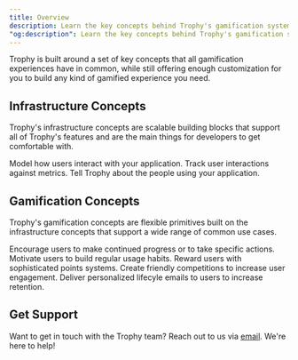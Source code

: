 ```yaml
---
title: Overview
description: Learn the key concepts behind Trophy's gamification system.
"og:description": Learn the key concepts behind Trophy's gamification system including Metrics, Events, Achievements and Streaks.
---
```


Trophy is built around a set of key concepts that all gamification experiences have in common, while still offering enough customization for you to build any kind of gamified experience you need.

## Infrastructure Concepts

Trophy's infrastructure concepts are scalable building blocks that support all of Trophy's features and are the main things for developers to get comfortable with.

<CardGroup>
  <Card title="Metrics" icon="box" href="/platform/metrics">
    Model how users interact with your application.
  </Card>
  <Card title="Events" icon="radio-tower" href="/platform/events">
    Track user interactions against metrics.
  </Card>
  <Card title="Users" icon="users" href="/platform/users">
    Tell Trophy about the people using your application.
  </Card>
</CardGroup>

## Gamification Concepts

Trophy's gamification concepts are flexible primitives built on the infrastructure concepts that support a wide range of common use cases.

<CardGroup>
  <Card title="Achievements" icon="trophy" href="/platform/achievements">
    Encourage users to make continued progress or to take specific actions.
  </Card>
  <Card title="Streaks" icon="flame" href="/platform/streaks">
    Motivate users to build regular usage habits.
  </Card>
  <Card title="Points" icon="sparkle" href="/platform/points">
    Reward users with sophisticated points systems.
  </Card>
  <Card
    title="Leaderboards"
    icon="/icons/leaderboard.svg"
    href="/platform/leaderboards"
  >
    Create friendly competitions to increase user engagement.
  </Card>
  <Card title="Emails" icon="mail" href="/platform/emails">
    Deliver personalized lifecyle emails to users to increase retention.
  </Card>
</CardGroup>

## Get Support

Want to get in touch with the Trophy team? Reach out to us via [email](mailto:support@trophy.so). We're here to help!
